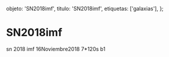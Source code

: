 
  objeto: 'SN2018imf',
  titulo: 'SN2018imf',
  etiquetas: ['galaxias'],
};

# SN2018imf

<Imagen
  src="registro/sn2018-imf_20181116_1_sn-2018imf_20181116_gjcb.jpg"
  fecha="20181116"
/>

sn 2018 imf 16Noviembre2018 7*120s b1